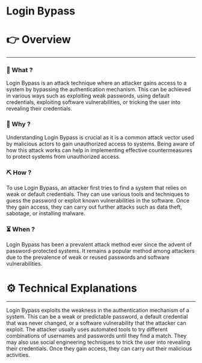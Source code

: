 # Login Bypass


# 👉 Overview

---

### 👀 What ?

Login Bypass is an attack technique where an attacker gains access to a system by bypassing the authentication mechanism. This can be achieved in various ways such as exploiting weak passwords, using default credentials, exploiting software vulnerabilities, or tricking the user into revealing their credentials.


### 🧐 Why ?

Understanding Login Bypass is crucial as it is a common attack vector used by malicious actors to gain unauthorized access to systems. Being aware of how this attack works can help in implementing effective countermeasures to protect systems from unauthorized access.


### ⛏️ How ?

To use Login Bypass, an attacker first tries to find a system that relies on weak or default credentials. They can use various tools and techniques to guess the password or exploit known vulnerabilities in the software. Once they gain access, they can carry out further attacks such as data theft, sabotage, or installing malware.


### ⏳ When ?

Login Bypass has been a prevalent attack method ever since the advent of password-protected systems. It remains a popular method among attackers due to the prevalence of weak or reused passwords and software vulnerabilities.


# ⚙️ Technical Explanations

---

Login Bypass exploits the weakness in the authentication mechanism of a system. This can be a weak or predictable password, a default credential that was never changed, or a software vulnerability that the attacker can exploit. The attacker usually uses automated tools to try different combinations of usernames and passwords until they find a match. They may also use social engineering techniques to trick the user into revealing their credentials. Once they gain access, they can carry out their malicious activities.
